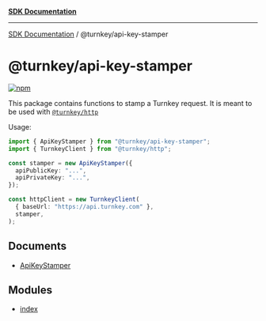 [**SDK Documentation**](../../README.mdx)

***

[SDK Documentation](../../packages.mdx) / @turnkey/api-key-stamper

# @turnkey/api-key-stamper

[![npm](https://img.shields.io/npm/v/@turnkey/api-key-stamper?color=%234C48FF)](https://www.npmjs.com/package/@turnkey/api-key-stamper)

This package contains functions to stamp a Turnkey request. It is meant to be used with [`@turnkey/http`](https://www.npmjs.com/package/@turnkey/http)

Usage:

```ts
import { ApiKeyStamper } from "@turnkey/api-key-stamper";
import { TurnkeyClient } from "@turnkey/http";

const stamper = new ApiKeyStamper({
  apiPublicKey: "...",
  apiPrivateKey: "...",
});

const httpClient = new TurnkeyClient(
  { baseUrl: "https://api.turnkey.com" },
  stamper,
);
```

## Documents

- [ApiKeyStamper](documents/ApiKeyStamper.mdx)

## Modules

- [index](index/README.mdx)
